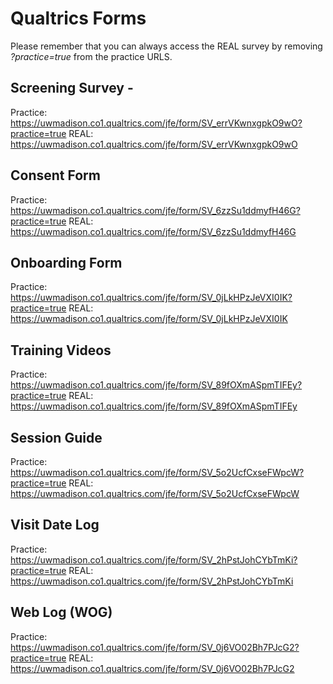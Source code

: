 # Qualtrics Forms {#sec-qualtrics_forms}

Please remember that you can always access the REAL survey by removing *?practice=true* from the practice URLS.

## Screening Survey -
Practice: <https://uwmadison.co1.qualtrics.com/jfe/form/SV_errVKwnxgpkO9wO?practice=true>{target="_blank"}
REAL: <https://uwmadison.co1.qualtrics.com/jfe/form/SV_errVKwnxgpkO9wO>{target="_blank"}

## Consent Form

Practice: <https://uwmadison.co1.qualtrics.com/jfe/form/SV_6zzSu1ddmyfH46G?practice=true>{target="_blank"}
REAL: <https://uwmadison.co1.qualtrics.com/jfe/form/SV_6zzSu1ddmyfH46G>{target="_blank"}

## Onboarding Form

Practice: <https://uwmadison.co1.qualtrics.com/jfe/form/SV_0jLkHPzJeVXI0IK?practice=true>{target="_blank"}
REAL: <https://uwmadison.co1.qualtrics.com/jfe/form/SV_0jLkHPzJeVXI0IK>{target="_blank"}

## Training Videos

Practice: <https://uwmadison.co1.qualtrics.com/jfe/form/SV_89fOXmASpmTIFEy?practice=true>{target="_blank"}
REAL: <https://uwmadison.co1.qualtrics.com/jfe/form/SV_89fOXmASpmTIFEy>{target="_blank"}

## Session Guide

Practice: <https://uwmadison.co1.qualtrics.com/jfe/form/SV_5o2UcfCxseFWpcW?practice=true>{target="_blank"}
REAL: <https://uwmadison.co1.qualtrics.com/jfe/form/SV_5o2UcfCxseFWpcW>{target="_blank"}

## Visit Date Log

Practice: <https://uwmadison.co1.qualtrics.com/jfe/form/SV_2hPstJohCYbTmKi?practice=true>{target="_blank"}
REAL: <https://uwmadison.co1.qualtrics.com/jfe/form/SV_2hPstJohCYbTmKi>{target="_blank"}

## Web Log (WOG)

Practice: <https://uwmadison.co1.qualtrics.com/jfe/form/SV_0j6VO02Bh7PJcG2?practice=true>{target="_blank"}
REAL: <https://uwmadison.co1.qualtrics.com/jfe/form/SV_0j6VO02Bh7PJcG2>{target="_blank"}

